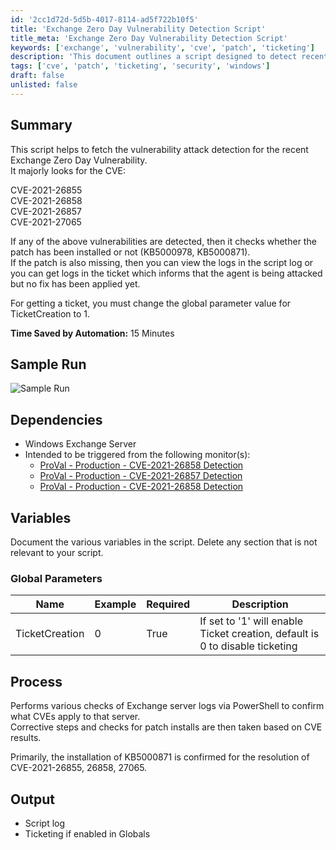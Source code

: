 ```yaml
---
id: '2cc1d72d-5d5b-4017-8114-ad5f722b10f5'
title: 'Exchange Zero Day Vulnerability Detection Script'
title_meta: 'Exchange Zero Day Vulnerability Detection Script'
keywords: ['exchange', 'vulnerability', 'cve', 'patch', 'ticketing']
description: 'This document outlines a script designed to detect recent vulnerabilities associated with Exchange Server, specifically targeting CVEs related to the Zero Day vulnerability. It checks for the presence of necessary patches and can create tickets for unresolved vulnerabilities, improving response times and security management.'
tags: ['cve', 'patch', 'ticketing', 'security', 'windows']
draft: false
unlisted: false
---
```

## Summary

This script helps to fetch the vulnerability attack detection for the recent Exchange Zero Day Vulnerability.  
It majorly looks for the CVE:

CVE-2021-26855  
CVE-2021-26858  
CVE-2021-26857  
CVE-2021-27065  

If any of the above vulnerabilities are detected, then it checks whether the patch has been installed or not (KB5000978, KB5000871).  
If the patch is also missing, then you can view the logs in the script log or you can get logs in the ticket which informs that the agent is being attacked but no fix has been applied yet.  

For getting a ticket, you must change the global parameter value for TicketCreation to 1.  

**Time Saved by Automation:** 15 Minutes

## Sample Run

![Sample Run](../../../static/img/Exchange-Zero-Day-Patch-Logging/image_1.png)

## Dependencies

- Windows Exchange Server
- Intended to be triggered from the following monitor(s):
  - [ProVal - Production - CVE-2021-26858 Detection](https://proval.itglue.com/DOC-5078775-8060253)
  - [ProVal - Production - CVE-2021-26857 Detection](https://proval.itglue.com/DOC-5078775-8027831)
  - [ProVal - Production - CVE-2021-26858 Detection](https://proval.itglue.com/DOC-5078775-8060253)

## Variables

Document the various variables in the script. Delete any section that is not relevant to your script.

### Global Parameters

| Name            | Example | Required | Description                                                                                  |
|-----------------|---------|----------|----------------------------------------------------------------------------------------------|
| TicketCreation   | 0       | True     | If set to '1' will enable Ticket creation, default is 0 to disable ticketing                 |

## Process

Performs various checks of Exchange server logs via PowerShell to confirm what CVEs apply to that server.  
Corrective steps and checks for patch installs are then taken based on CVE results.  

Primarily, the installation of KB5000871 is confirmed for the resolution of CVE-2021-26855, 26858, 27065.

## Output

- Script log
- Ticketing if enabled in Globals












